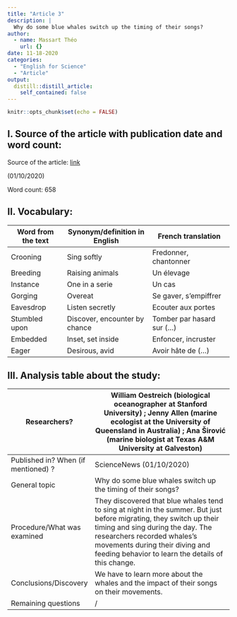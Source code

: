 ```yaml
---
title: "Article 3"
description: |
  Why do some blue whales switch up the timing of their songs?
author:
  - name: Massart Théo
    url: {}
date: 11-18-2020
categories:
  - "English for Science"
  - "Article"
output:
  distill::distill_article:
    self_contained: false
---
```


```r
knitr::opts_chunk$set(echo = FALSE)
```

## I. Source of the article with publication date and word count:

Source of the article: [link](https://www.sciencenews.org/article/before-migrating-blue-whales-switch-timing-songs)

(01/10/2020)

Word count: 658

## II. Vocabulary:

| Word from the text | Synonym/definition in English | French translation          |
| ------------------- | ----------------------------- | --------------------------- |
| Crooning            | Sing softly                   | Fredonner, chantonner       |
| Breeding            | Raising animals               | Un élevage                  |
| Instance            | One in a serie                | Un cas                      |
| Gorging             | Overeat                       | Se gaver, s'empiffrer       |
| Eavesdrop           | Listen secretly               | Ecouter aux portes          |
| Stumbled upon       | Discover, encounter by chance | Tomber par hasard sur (...) |
| Embedded            | Inset, set inside             | Enfoncer, incruster         |
| Eager               | Desirous, avid                | Avoir hâte de (...)         |

## III. Analysis table about the study:

| Researchers?                        | William Oestreich (biological oceanographer at Stanford University) ; Jenny Allen (marine ecologist at the University of Queensland in Australia) ; Ana Širović (marine biologist at Texas A&M University at Galveston)                                                         |
| ----------------------------------- | ------------------------------------------------------------------------------------------------------------------------------------------------------------------------------------------------------------------------------------------------------------------------------- |
| Published in? When (if mentioned) ? | ScienceNews (01/10/2020)                                                                                                                                                                                                                                                        |
| General topic                       | Why do some blue whales switch up the timing of their songs?                                                                                                                                                                                                                    |
| Procedure/What was examined         | They discovered that blue whales tend to sing at night in the summer. But just before migrating, they switch up their timing and sing during the day. The researchers recorded whales's movements during their diving and feeding behavior to learn the details of this change. |
| Conclusions/Discovery               | We have to learn more about the whales and the impact of their songs on their movements.                                                                                                                                                                                        |
| Remaining questions                 | /                                                                                                                                                                                                                                                                               |
